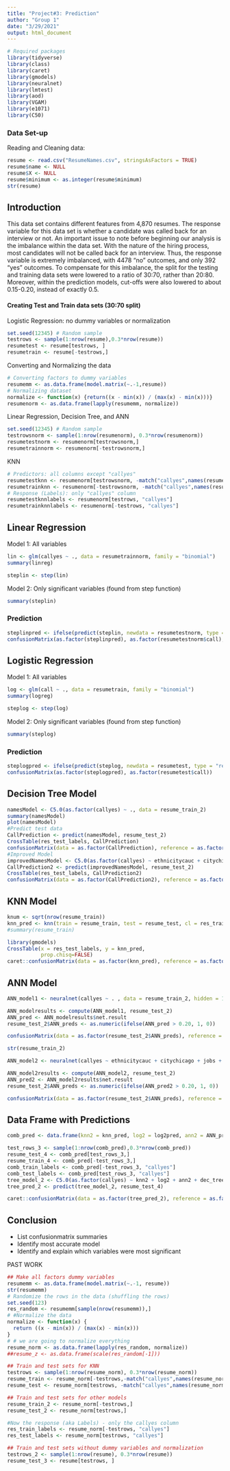 ```yaml
---
title: "Project#3: Prediction"
author: "Group 1"
date: "3/29/2021"
output: html_document
---
```


```r
# Required packages
library(tidyverse)
library(class)
library(caret)
library(gmodels)
library(neuralnet)
library(lmtest)
library(aod)
library(VGAM)
library(e1071)
library(C50)
```

### Data Set-up

Reading and Cleaning data: 
```r
resume <- read.csv("ResumeNames.csv", stringsAsFactors = TRUE)
resume$name <- NULL
resume$X <- NULL
resume$minimum <- as.integer(resume$minimum)
str(resume)
```

## Introduction

This data set contains different features from 4,870 resumes. The response variable for this data set is whether a candidate was called back for an interview or not. 
An important issue to note before beginning our analysis is the imbalance within the data set. With the nature of the hiring process, most candidates will not be called back for an interview. Thus, the response variable is extremely imbalanced, with 4478 "no" outcomes, and only 392 "yes" outcomes. To compensate for this imbalance, the split for the testing and training data sets were lowered to a ratio of 30:70, rather than 20:80. Moreover, within the prediction models, cut-offs were also lowered to about 0.15-0.20, instead of exactly 0.5. 

#### Creating Test and Train data sets (30:70 split)

Logistic Regression: no dummy variables or normalization
```r
set.seed(12345) # Random sample
testrows <- sample(1:nrow(resume),0.3*nrow(resume))
resumetest <- resume[testrows, ]
resumetrain <- resume[-testrows,]
```

Converting and Normalizing the data
```r
# Converting factors to dummy variables
resumemm <- as.data.frame(model.matrix(~.-1,resume))
# Normalizing dataset
normalize <- function(x) {return((x - min(x)) / (max(x) - min(x)))}
resumenorm <- as.data.frame(lapply(resumemm, normalize))
```

Linear Regression, Decision Tree, and ANN
```r
set.seed(12345) # Random sample
testrowsnorm <- sample(1:nrow(resumenorm), 0.3*nrow(resumenorm))
resumetestnorm <- resumenorm[testrowsnorm,]
resumetrainnorm <- resumenorm[-testrowsnorm,]
```

KNN
```r
# Predictors: all columns except "callyes"
resumetestknn <- resumenorm[testrowsnorm, -match("callyes",names(resumenorm))]
resumetrainknn <- resumenorm[-testrowsnorm, -match("callyes",names(resumenorm))]
# Response (Labels): only "callyes" column
resumetestknnlabels <- resumenorm[testrows, "callyes"]
resumetrainknnlabels <- resumenorm[-testrows, "callyes"]
```

## Linear Regression

Model 1: All variables
```r
lin <- glm(callyes ~ ., data = resumetrainnorm, family = "binomial")
summary(linreg)
```

```r
steplin <- step(lin)
```

Model 2: Only significant variables (found from step function)
```r
summary(steplin)
```

### Prediction
```r
steplinpred <- ifelse(predict(steplin, newdata = resumetestnorm, type = "response") > 0.15, "1", "0")
confusionMatrix(as.factor(steplinpred), as.factor(resumetestnorm$call), positive="1")
```

## Logistic Regression

Model 1: All variables
```r
log <- glm(call ~ ., data = resumetrain, family = "binomial")
summary(logreg)
```

```r
steplog <- step(log)
```

Model 2: Only significant variables (found from step function)
```r
summary(steplog)
```

### Prediction
```r
steplogpred <- ifelse(predict(steplog, newdata = resumetest, type = "response") > 0.2, "yes", "no")
confusionMatrix(as.factor(steplogpred), as.factor(resumetest$call))
```

## Decision Tree Model
```r
namesModel <- C5.0(as.factor(callyes) ~ ., data = resume_train_2)
summary(namesModel)
plot(namesModel)
#Predict test data
CallPrediction <- predict(namesModel, resume_test_2)
CrossTable(res_test_labels, CallPrediction)
confusionMatrix(data = as.factor(CallPrediction), reference = as.factor(res_test_labels))
#Improved Model
improvedNamesModel <- C5.0(as.factor(callyes) ~ ethnicitycauc + citychicago + jobs + experience + honorsyes + holesyes + emailyes + specialyes + collegeyes + equalyes + reqeducyes + reqcompyes + reqorgyes + industryfinance.insurance.real.estate + industryhealth.education.social.services + industrymanufacturing + industrytrade + industrytransport.communication + industryunknown , data = resume_test_2)
CallPrediction2 <- predict(improvedNamesModel, resume_test_2)
CrossTable(res_test_labels, CallPrediction2)
confusionMatrix(data = as.factor(CallPrediction2), reference = as.factor(res_test_labels))
```

## KNN Model
```r
knum <- sqrt(nrow(resume_train))
knn_pred <- knn(train = resume_train, test = resume_test, cl = res_train_labels, k=knum)
#summary(resume_train)
```
```r
library(gmodels)
CrossTable(x = res_test_labels, y = knn_pred, 
           prop.chisq=FALSE)
caret::confusionMatrix(data = as.factor(knn_pred), reference = as.factor(res_test_labels))
```

## ANN Model
```r
ANN_model1 <- neuralnet(callyes ~ . , data = resume_train_2, hidden = 1)

ANN_modelresults <- compute(ANN_model1, resume_test_2)
ANN_pred <- ANN_modelresults$net.result
resume_test_2$ANN_preds <- as.numeric(ifelse(ANN_pred > 0.20, 1, 0))

confusionMatrix(data = as.factor(resume_test_2$ANN_preds), reference = as.factor(resume_test_2$callyes), positive = '1')

str(resume_train_2)

ANN_model2 <- neuralnet(callyes ~ ethnicitycauc + citychicago + jobs + experience + honorsyes + holesyes + emailyes + specialyes + collegeyes + equalyes + reqeducyes + reqcompyes + reqorgyes + industryfinance.insurance.real.estate + industryhealth.education.social.services + industrymanufacturing + industrytrade + industrytransport.communication + industryunknown , data = resume_train_2, hidden = 1)

ANN_model2results <- compute(ANN_model2, resume_test_2)
ANN_pred2 <- ANN_model2results$net.result
resume_test_2$ANN_preds <- as.numeric(ifelse(ANN_pred2 > 0.20, 1, 0))

confusionMatrix(data = as.factor(resume_test_2$ANN_preds), reference = as.factor(resume_test_2$callyes), positive = '1')
```

## Data Frame with Predictions
```r
comb_pred <- data.frame(knn2 = knn_pred, log2 = log2pred, ann2 = ANN_pred2, dec_tree = CallPrediction2, callyes = res_test_labels)

test_rows_3 <- sample(1:nrow(comb_pred),0.3*nrow(comb_pred))
resume_test_4 <- comb_pred[test_rows_3,]
resume_train_4 <- comb_pred[-test_rows_3,]
comb_train_labels <- comb_pred[-test_rows_3, "callyes"]
comb_test_labels <- comb_pred[test_rows_3, "callyes"]
tree_model_2 <- C5.0(as.factor(callyes) ~ knn2 + log2 + ann2 + dec_tree, data = resume_train_4)
tree_pred_2 <- predict(tree_model_2, resume_test_4)

caret::confusionMatrix(data = as.factor(tree_pred_2), reference = as.factor(comb_test_labels))
```

## Conclusion

* List confusionmatrix summaries
* Identify most accurate model
* Identify and explain which variables were most significant


PAST WORK

```r
## Make all factors dummy variables
resumemm <- as.data.frame(model.matrix(~.-1, resume))
str(resumemm)
# Randomize the rows in the data (shuffling the rows)
set.seed(123)
res_random <- resumemm[sample(nrow(resumemm)),]
# #Normalize the data
normalize <- function(x) {
  return ((x - min(x)) / (max(x) - min(x)))
}
# # we are going to normalize everything 
resume_norm <- as.data.frame(lapply(res_random, normalize))
##resume_z <- as.data.frame(scale(res_random[-1]))
```

```r
## Train and test sets for KNN
testrows <- sample(1:nrow(resume_norm), 0.3*nrow(resume_norm))
resume_train <- resume_norm[-testrows,-match("callyes",names(resume_norm))]
resume_test <- resume_norm[testrows, -match("callyes",names(resume_norm))]

## Train and test sets for other models
resume_train_2 <- resume_norm[-testrows,]
resume_test_2 <- resume_norm[testrows,]

#Now the response (aka Labels) - only the callyes column
res_train_labels <- resume_norm[-testrows, "callyes"]
res_test_labels <- resume_norm[testrows, "callyes"]

## Train and test sets without dummy variables and normalization
testrows_2 <- sample(1:nrow(resume), 0.3*nrow(resume))
resume_test_3 <- resume[testrows, ]
```
